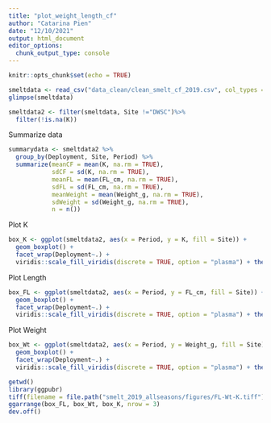 ```yaml
---
title: "plot_weight_length_cf"
author: "Catarina Pien"
date: "12/10/2021"
output: html_document
editor_options: 
  chunk_output_type: console
---
```


```r
knitr::opts_chunk$set(echo = TRUE)
```

```r
smeltdata <- read_csv("data_clean/clean_smelt_cf_2019.csv", col_types = cols(.default="f", FL_cm = "d", Weight_g = "d", K = "d", ID = "c"))
glimpse(smeltdata)
```

```r
smeltdata2 <- filter(smeltdata, Site !="DWSC")%>%
  filter(!is.na(K)) 
```

Summarize data
```r
summarydata <- smeltdata2 %>%
  group_by(Deployment, Site, Period) %>%
  summarize(meanCF = mean(K, na.rm = TRUE),
            sdCF = sd(K, na.rm = TRUE),
            meanFL = mean(FL_cm, na.rm = TRUE),
            sdFL = sd(FL_cm, na.rm = TRUE),
            meanWeight = mean(Weight_g, na.rm = TRUE),
            sdWeight = sd(Weight_g, na.rm = TRUE),
            n = n())
```

Plot K
```r
box_K <- ggplot(smeltdata2, aes(x = Period, y = K, fill = Site)) + 
  geom_boxplot() + 
  facet_wrap(Deployment~.) + 
  viridis::scale_fill_viridis(discrete = TRUE, option = "plasma") + theme_bw()
```

Plot Length
```r
box_FL <- ggplot(smeltdata2, aes(x = Period, y = FL_cm, fill = Site)) + 
  geom_boxplot() + 
  facet_wrap(Deployment~.) + 
  viridis::scale_fill_viridis(discrete = TRUE, option = "plasma") + theme_bw()
```

Plot Weight
```r
box_Wt <- ggplot(smeltdata2, aes(x = Period, y = Weight_g, fill = Site)) + 
  geom_boxplot() + 
  facet_wrap(Deployment~.) + 
  viridis::scale_fill_viridis(discrete = TRUE, option = "plasma") + theme_bw()
```

```r
getwd()
library(ggpubr)
tiff(filename = file.path("smelt_2019_allseasons/figures/FL-Wt-K.tiff"), res = 300, width = 7, height = 7, units = "in", pointsize = 10, type = "cairo", compression = "lzw")
ggarrange(box_FL, box_Wt, box_K, nrow = 3)
dev.off()

```

